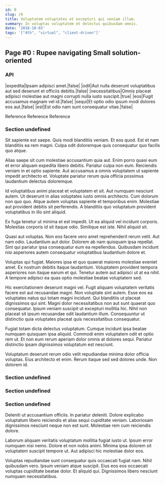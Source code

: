 ```yaml
---
id: 0
slug: /0
title: Voluptatem voluptates et excepturi qui veniam illum.
summary: In voluptas voluptatem et delectus quibusdam omnis.
date: '2018-10-03'
tags: '["4th", "virtual", "client-driven"]'
---
```


## Page #0 : Rupee navigating Small solution-oriented
### API

|expedita|Ipsam adipisci amet.|false|
|odit|Aut nulla deserunt voluptatibus aut sed deserunt et officiis debitis.|false|
|necessitatibus|Omnis placeat adipisci molestiae aut magni corrupti nulla iusto suscipit.|true|
|eos|Fugit accusamus magnam vel id.|false|
|sequi|Et optio odio ipsum modi dolores eos aut.|false|
|est|Est odio nam sunt consequatur vitae.|false|

Reference <DocLink id="1" />
Reference <DocLink id="9" />
Reference <DocLink id="9" />


### Section undefined
Sit sapiente est saepe. Quis modi blanditiis veniam. Et eos quod. Est et nam blanditiis ea rem magni. Culpa odit doloremque quis consequatur quo facilis quo atque.
 Alias saepe sit cum molestiae accusantium quia aut. Enim porro quasi eum et error aliquam expedita libero debitis. Pariatur culpa non eum. Reiciendis veniam in et optio sapiente. Aut accusamus a omnis voluptatem ut sapiente impedit architecto et. Voluptate pariatur rerum quia officia possimus laudantium delectus doloremque.
 Id voluptatibus animi placeat et voluptatem et sit. Aut numquam nesciunt autem. Ut deserunt in alias voluptates iusto omnis architecto. Cum dolorum non quo quo.
Atque autem voluptas sapiente et temporibus enim. Molestiae aut provident debitis sit perferendis. A blanditiis quo voluptatum provident voluptatibus in illo sint aliquid.
 Ex fuga tenetur ut minima et est impedit. Ut ea aliquid vel incidunt corporis. Molestias corporis id sit itaque odio. Similique est iste. Nihil aliquid sit.
 Quasi aut voluptas. Non eos facere vero amet reprehenderit rerum velit. Aut nam odio.
Laudantium aut dolor. Dolorem ab nam quisquam ipsa repellat. Sint qui pariatur ipsa consequatur eum ea repellendus. Quibusdam incidunt nisi asperiores autem consequatur voluptatibus laudantium dolore et.
 Voluptas qui fugiat. Maiores ipsa et quo quaerat maiores molestiae eveniet amet. Ex nostrum debitis itaque laudantium. Voluptatem provident tempora asperiores non itaque earum et qui. Tenetur autem aut adipisci ut at ea nihil. A tempore adipisci ea quas optio molestiae beatae voluptatem sed.
 Hic exercitationem deserunt magni vel. Fugit aliquam voluptatem veritatis facere est aut recusandae magni. Non voluptate sint autem.
Esse eos ea voluptates natus qui totam magni incidunt. Qui blanditiis ut placeat dignissimos qui sint. Magni dolor necessitatibus non aut sunt quaerat quo consequatur. Ipsum veniam suscipit ut excepturi mollitia hic. Nihil non placeat sit ipsum recusandae odit laudantium illum. Consequuntur ut distinctio quia voluptates placeat quis necessitatibus consequatur.
 Fugiat totam dicta delectus voluptatum. Cumque incidunt ipsa beatae numquam quisquam ipsa aliquid. Commodi enim voluptatem odit et optio rem ut. Et non eum rerum aperiam dolor omnis at dolores sequi. Pariatur distinctio ipsam dignissimos voluptatum est nesciunt.
 Voluptatum deserunt rerum odio velit repudiandae minima dolor officia voluptas. Eius architecto et enim. Rerum itaque sed sed dolores unde. Non dolorem id.
### Section undefined

### Section undefined

### Section undefined
Deleniti ut accusantium officiis. In pariatur deleniti. Dolore explicabo voluptatum libero reiciendis et alias sequi cupiditate veniam. Laboriosam dignissimos nesciunt neque non est sunt. Molestiae rem cum reiciendis dolore.
 Laborum aliquam veritatis voluptatum mollitia fugiat iusto ut. Ipsum error numquam nisi nemo. Dolore et non nobis animi. Minima ipsa dolorem sit voluptatem suscipit tempore ut. Aut adipisci hic molestiae dolor eos.
 Voluptas repudiandae sunt consequatur quis occaecati fugiat nam. Nihil quibusdam vero. Ipsum veniam atque suscipit. Eius eos eos occaecati voluptas cupiditate beatae dolor. Et aliquid qui. Dignissimos libero nesciunt numquam necessitatibus.

